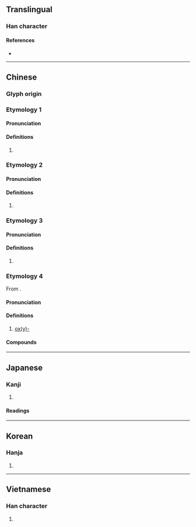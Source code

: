 {{also|恶|𫫖|𫫇}}
{{character info/new}}
==Translingual==
{{Han simplified forms|噁|𫫖|恶|ex=y}}

===Han character===
{{Han char|rn=30|rad=口|as=12|sn=15|four=61031|canj=RMMP|ids=⿰口惡}}

====References====
* {{Han ref|kx=0208.050|dkj=04285|dj=0431.020|hdz=10681.050|uh=5641|ud=22081|bh=E4FA|bd=58618}}

----

==Chinese==

===Glyph origin===
{{Han etym}}

===Etymology 1===
{{zh-forms|s=恶|t2=惡}}

====Pronunciation====
{{zh-pron
|m=ě
|c=ok3
|h=pfs=
|md=
|mn=
|w=
|mc=
|oc=
|cat=
}}

====Definitions====
{{zh-hanzi}}

# {{zh-only used in|噁心/恶心}}

===Etymology 2===
{{zh-forms|s=恶}}

====Pronunciation====
{{zh-pron
|m=wù
|c=wu3
|h=pfs=
|md=
|mn=
|w=
|mc=y
|oc=y
|cat=
}}

====Definitions====
{{zh-hanzi}}

# {{zh-only used in|喑噁/喑恶}}

===Etymology 3===
{{zh-forms|s=恶}}

====Pronunciation====
{{zh-pron
|m=wò
|c=
|h=pfs=
|md=
|mn=
|w=
|mc=
|oc=
|cat=
}}

====Definitions====
{{zh-hanzi}}

# {{zh-only used in|噁噁/恶恶}}

===Etymology 4===
{{zh-forms|s=𫫇}}
From {{der|zh|en|oxy-|ox(y)-}}.

====Pronunciation====
{{zh-pron
|m=è,ě,2nb=Taiwan
|c=ok3
|h=pfs=
|md=
|mn=
|w=
|mc=
|oc=
|cat=
}}

====Definitions====
{{zh-hanzi}}

# {{lb|zh|chemistry}} {{zh-used2|t|dot=:}} [[oxy-|ox(y)-]]

====Compounds====
{{zh-der|二噁烷/二𫫇烷|二噁英/二𫫇英|噁丁環/𫫇丁环|噁唑/𫫇唑|噁唑烷/𫫇唑烷|噁庚因/𫫇庚因|噁庚英/𫫇庚英|噁唑啉/𫫇唑啉}}

----

==Japanese==

===Kanji===
{{ja-kanji|rs=口12|shin=𫫖}}

# {{defn|lang=ja|sort=口12}}

====Readings====
{{ja-readings
|goon=う
|kanon=お<を
|kanyoon=あく
|kun=おこ-る
}}

----

==Korean==

===Hanja===
{{ko-hanja|hangeul=오|rv=o|mr=o}}

# {{defn|lang=ko|sort=口12}}

----

==Vietnamese==

===Han character===
{{vi-hantu|[[ạc]]|rs=口12}}

# {{defn|lang=vi|sort=口12}}
